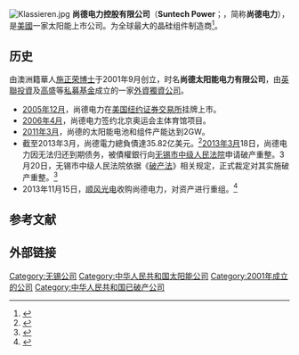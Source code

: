 {{coord|31.51171|120.40102|display=title}}
{{Infobox company
| company_name     = 尚德电力控股有限公司
| company_logo     = 
| company_type     = [[有限公司|有限公司]]（{{NYSE|STP(已退市)}}）
| foundation       = 2001年
| location         = {{PRC}}[[江苏省|江苏省]][[无锡市|无锡市]]新华路9号
| founder          = [[施正荣|施正荣]]
| key_people       = 施正荣<br />[[罗鑫|罗鑫]]
| industry         = [[制造业|制造业]]
| products         = [[太阳能光伏|太阳能光伏]]产品
| revenue          =
| operating_income =
| net_income       =
| num_employees    = 超过20,000人
| homepage         = 
}}
[[Image:Klassieren.jpg|thumb]]
'''尚德电力控股有限公司'''（'''Suntech Power'''；{{NYSE|STP}}，简称'''尚德电力'''），是[[美國|美國]]一家太阳能上市公司。为全球最大的晶硅组件制造商<ref>{{cite web|title=Suntech - About|url=http://ap.suntech-power.com/zh/about/about-suntech.html|accessdate=2011-12-25 |deadurl=yes|archiveurl=https://web.archive.org/web/20120114020924/http://ap.suntech-power.com/zh/about/about-suntech.html|archivedate=2012年1月14日}}</ref>。

==历史==
由澳洲籍華人[[施正荣|施正荣]][[博士|博士]]于2001年9月创立，时名'''尚德太阳能电力有限公司'''，由[[英聯投資|英聯投資]]及[[高盛|高盛]]等[[私募基金|私募基金]]成立的一家[[外資|外資]][[獨資公司|獨資公司]]。

*[[2005年12月|2005年12月]]，尚德电力在[[美国|美国]][[纽约证券交易所|纽约证券交易所]]挂牌上市。
*[[2006年4月|2006年4月]]，尚德电力签约北京奥运会主体育馆项目。
*[[2011年3月|2011年3月]]，尚德的太阳能电池和组件产能达到2GW。
*截至2013年3月，尚德電力總負債達35.82亿美元。<ref>{{cite web | url=https://cn.nytimes.com/business/20130403/cc03suntech/ | title=尚德兴衰背后的政府之手 | publisher=紐約時報 | date=2013-04-03 | accessdate=2018-08-08 | archive-date=2018-08-08 | archive-url=https://web.archive.org/web/20180808203046/https://cn.nytimes.com/business/20130403/cc03suntech/ | dead-url=no }}</ref>[[2013年3月|2013年3月]]18日，尚德电力因无法归还到期债务，被債權銀行向[[无锡市中级人民法院|无锡市中级人民法院]]申请破产重整。3月20日，无锡市中级人民法院依据《[[s:中华人民共和国企业破产法|破产法]]》相关规定，正式裁定对其实施破产重整。<ref>{{Cite news |url=https://www.bbc.com/zhongwen/simp/business/2013/03/130320_wuxi_solar_bankrupcy.shtml |title=无锡尚德公司宣布破产重整 |work=BBC中文網 |date=2013-03-20 |accessdate=2018-08-08 |archive-date=2018-08-08 |archive-url=https://web.archive.org/web/20180808202802/https://www.bbc.com/zhongwen/simp/business/2013/03/130320_wuxi_solar_bankrupcy.shtml |dead-url=no }}</ref>
*2013年11月15日，[[顺风光电|顺风光电]]收购尚德电力，对资产进行重组。<ref>{{Cite web |url= http://money.163.com/13/1120/01/9E3AL5JH00253B0H.html |title= 无锡尚德破产案收官 国开行16亿元贷款打水漂 |author= 王佑 |date= 2013-11-20 |publisher= 第一财经日报 |language= 中文 |accessdate= 2013-11-20 |archive-url= https://web.archive.org/web/20131122043235/http://money.163.com/13/1120/01/9E3AL5JH00253B0H.html |archive-date= 2013-11-22 |dead-url= yes }}</ref>

==参考文献==
{{Reflist}}

==外部链接==

[[Category:无锡公司|Category:无锡公司]]
[[Category:中华人民共和国太阳能公司|Category:中华人民共和国太阳能公司]]
[[Category:2001年成立的公司|Category:2001年成立的公司]]
[[Category:中华人民共和国已破产公司|Category:中华人民共和国已破产公司]]